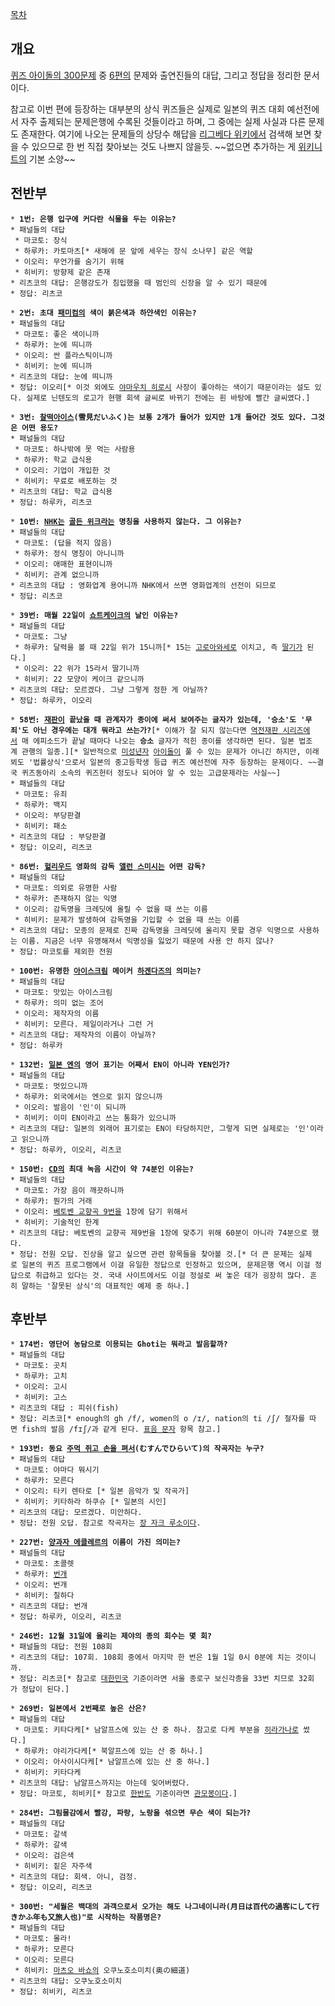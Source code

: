 [[목차]]

== 개요 ==
[[퀴즈 아이돌의 300문제]] 중 [[퀴즈 아이돌의 300문제/1~10편#s-6|6편]]의 문제와 출연진들의 대답, 그리고 정답을 정리한 문서이다.

참고로 이번 편에 등장하는 대부분의 상식 퀴즈들은 실제로 일본의 퀴즈 대회 예선전에서 자주 출제되는 문제은행에 수록된 것들이라고 하며, 그 중에는 실제 사실과 다른 문제도 존재한다. 여기에 나오는 문제들의 상당수 해답을 [[리그베다 위키]]에서 검색해 보면 찾을 수 있으므로 한 번 직접 찾아보는 것도 나쁘지 않을듯. ~~없으면 추가하는 게 [[위키니트]]의 기본 소양~~

== 전반부 ==
 * '''1번: 은행 입구에 커다란 식물을 두는 이유는?'''
 * 패널들의 대답
  * 마코토: 장식
  * 하루카: 카토마츠[* 새해에 문 앞에 세우는 장식 소나무] 같은 역할
  * 이오리: 무언가를 숨기기 위해
  * 히비키: 방향제 같은 존재
 * 리츠코의 대답: 은행강도가 침입했을 때 범인의 신장을 알 수 있기 때문에
 * 정답: 리츠코

 * '''2번: 초대 [[패미컴]]의 색이 붉은색과 하얀색인 이유는?'''
 * 패널들의 대답
  * 마코토: 좋은 색이니까
  * 하루카: 눈에 띄니까
  * 이오리: 싼 플라스틱이니까
  * 히비키: 눈에 띄니까
 * 리츠코의 대답: 눈에 띄니까
 * 정답: 이오리[* 이것 외에도 [[야마우치 히로시]] 사장이 좋아하는 색이기 때문이라는 설도 있다. 실제로 닌텐도의 로고가 현행 회색 글씨로 바뀌기 전에는 흰 바탕에 빨간 글씨였다.]

 * '''3번: [[찰떡아이스]](雪見だいふく)는 보통 2개가 들어가 있지만 1개 들어간 것도 있다. 그것은 어떤 용도?'''
 * 패널들의 대답
  * 마코토: 하나밖에 못 먹는 사람용
  * 하루카: 학교 급식용
  * 이오리: 기업이 개입한 것
  * 히비키: 무료로 배포하는 것
 * 리츠코의 대답: 학교 급식용
 * 정답: 하루카, 리츠코

 * '''10번: [[NHK]]는 [[골든 위크]]라는 명칭을 사용하지 않는다. 그 이유는?'''
 * 패널들의 대답
  * 마코토: (답을 적지 않음)
  * 하루카: 정식 명칭이 아니니까
  * 이오리: 애매한 표현이니까
  * 히비키: 관계 없으니까
 * 리츠코의 대답 : 영화업계 용어니까 NHK에서 쓰면 영화업계의 선전이 되므로
 * 정답: 리츠코

 * '''39번: 매월 22일이 [[쇼트케이크]]의 날인 이유는?'''
 * 패널들의 대답
  * 마코토: 그냥
  * 하루카: 달력을 볼 때 22일 위가 15니까[* 15는 [[고로아와세]]로 이치고, 즉 [[딸기]]가 된다.]
  * 이오리: 22 위가 15라서 딸기니까
  * 히비키: 22 모양이 케이크 같으니까
 * 리츠코의 대답: 모르겠다. 그냥 그렇게 정한 게 아닐까?
 * 정답: 하루카, 이오리

 * '''58번: [[재판]]이 끝났을 때 관계자가 종이에 써서 보여주는 글자가 있는데, '승소'도 '무죄'도 아닌 경우에는 대개 뭐라고 쓰는가?'''[* 이해가 잘 되지 않는다면 [[역전재판 시리즈]]에서 매 에피소드가 끝날 때마다 나오는 '''승소''' 글자가 적힌 종이를 생각하면 된다. 일본 법조계 관행의 일종.][* 일반적으로 [[미성년자]] [[아이돌]]이 풀 수 있는 문제가 아니긴 하지만, 이래뵈도 '법률상식'으로서 일본의 중고등학생 등급 퀴즈 예선전에 자주 등장하는 문제이다. ~~결국 퀴즈동아리 소속의 퀴즈헌터 정도나 되어야 알 수 있는 고급문제라는 사실~~]
 * 패널들의 대답
  * 마코토: 유죄
  * 하루카: 백지
  * 이오리: 부당판결
  * 히비키: 패소
 * 리츠코의 대답 : 부당판결
 * 정답: 이오리, 리츠코

 * '''86번: [[헐리우드]] 영화의 감독 [[앨런 스미시]]는 어떤 감독?'''
 * 패널들의 대답
  * 마코토: 의외로 유명한 사람
  * 하루카: 존재하지 않는 익명
  * 이오리: 감독명을 크레딧에 올릴 수 없을 때 쓰는 이름
  * 히비키: 문제가 발생하여 감독명을 기입할 수 없을 때 쓰는 이름
 * 리츠코의 대답: 모종의 문제로 진짜 감독명을 크레딧에 올리지 못할 경우 익명으로 사용하는 이름. 지금은 너무 유명해져서 익명성을 잃었기 때문에 사용 안 하지 않나?
 * 정답: 마코토를 제외한 전원

 * '''100번: 유명한 [[아이스크림]] 메이커 [[하겐다즈]]의 의미는?'''
 * 패널들의 대답
  * 마코토: 맛있는 아이스크림
  * 하루카: 의미 없는 조어
  * 이오리: 제작자의 이름
  * 히비키: 모른다. 제일이라거나 그런 거
 * 리츠코의 대답: 제작자의 이름이 아닐까?
 * 정답: 하루카

 * '''132번: [[일본 엔]]의 영어 표기는 어째서 EN이 아니라 YEN인가?'''
 * 패널들의 대답
  * 마코토: 멋있으니까
  * 하루카: 외국에서는 엔으로 읽지 않으니까
  * 이오리: 발음이 '인'이 되니까
  * 히비키: 이미 EN이라고 쓰는 통화가 있으니까
 * 리츠코의 대답: 일본의 외래어 표기로는 EN이 타당하지만, 그렇게 되면 실제로는 '인'이라고 읽으니까
 * 정답: 하루카, 이오리, 리츠코

 * '''150번: [[CD]]의 최대 녹음 시간이 약 74분인 이유는?'''
 * 패널들의 대답
  * 마코토: 가장 음이 깨끗하니까
  * 하루카: 뭔가의 거래 
  * 이오리: [[교향곡 제9번(베토벤)|베토벤 교향곡 9번]]을 1장에 담기 위해서
  * 히비키: 기술적인 한계
 * 리츠코의 대답: 베토벤의 교향곡 제9번을 1장에 맞추기 위해 60분이 아니라 74분으로 했다.
 * 정답: 전원 오답. 진상을 알고 싶으면 관련 항목들을 찾아볼 것.[* 더 큰 문제는 실제로 일본의 퀴즈 프로그램에서 이걸 유일한 정답으로 인정하고 있으며, 문제은행 역시 이걸 정답으로 취급하고 있다는 것. 국내 사이트에서도 이걸 정설로 써 놓은 데가 굉장히 많다. 흔히 말하는 '잘못된 상식'의 대표적인 예제 중 하나.]


== 후반부 ==
 * '''174번: 영단어 농담으로 이용되는 Ghoti는 뭐라고 발음할까?'''
 * 패널들의 대답
  * 마코토: 곳치
  * 하루카: 고치
  * 이오리: 고시
  * 히비키: 고스
 * 리츠코의 대답 : 피쉬(fish)
 * 정답: 리츠코[* enough의 gh /f/, women의 o /ɪ/, nation의 ti /ʃ/ 철자를 따면 fish의 발음 /fɪʃ/과 같게 된다. [[표음 문자]] 항목 참고.]

 * '''193번: 동요 [[주먹 쥐고 손을 펴서]](むすんでひらいて)의 작곡자는 누구?'''
 * 패널들의 대답
  * 마코토: 야마다 뭐시기
  * 하루카: 모른다
  * 이오리: 타키 렌타로 [* 일본 음악가 및 작곡가]
  * 히비키: 키타하라 하쿠슈 [* 일본의 시인]
 * 리츠코의 대답: 모르겠다. 미안하다.
 * 정답: 전원 오답. 참고로 작곡자는 [[장 자크 루소]]이다.

 * '''227번: [[에클레르 오 쇼콜라|양과자 에클레르]]의 이름이 가진 의미는?'''
 * 패널들의 대답
  * 마코토: 초콜렛
  * 하루카: [[번개]]
  * 이오리: 번개
  * 히비키: 칠하다
 * 리츠코의 대답: 번개
 * 정답: 하루카, 이오리, 리츠코

 * '''246번: 12월 31일에 울리는 제야의 종의 회수는 몇 회?'''
 * 패널들의 대답: 전원 108회
 * 리츠코의 대답: 107회. 108회 중에서 마지막 한 번은 1월 1일 0시 0분에 치는 것이니까.
 * 정답: 리츠코[* 참고로 [[대한민국]] 기준이라면 서울 종로구 보신각종을 33번 치므로 32회가 정답이 된다.]

 * '''269번: 일본에서 2번째로 높은 산은?'''
 * 패널들의 대답
  * 마코토: 키타다케[* 남알프스에 있는 산 중 하나. 참고로 다케 부분을 [[히라가나]]로 썼다.]
  * 하루카: 야리가다케[* 북알프스에 있는 산 중 하나.]
  * 이오리: 아사이시다케[* 남알프스에 있는 산 중 하나.]
  * 히비키: 키타다케
 * 리츠코의 대답: 남알프스까지는 아는데 잊어버렸다.
 * 정답: 마코토, 히비키[* 참고로 [[한반도]] 기준이라면 [[관모봉]]이다.]

 * '''284번: 그림물감에서 빨강, 파랑, 노랑을 섞으면 무슨 색이 되는가?'''
 * 패널들의 대답
  * 마코토: 갈색
  * 하루카: 갈색
  * 이오리: 검은색
  * 히비키: 짙은 자주색
 * 리츠코의 대답: 회색. 아니, 검정.
 * 정답: 이오리, 리츠코

 * '''300번: "세월은 백대의 과객으로서 오가는 해도 나그네이니라(月日は百代の過客にして行きかふ年も又旅人也)"로 시작하는 작품명은?'''
 * 패널들의 대답
  * 마코토: 몰라!
  * 하루카: 모른다
  * 이오리: 모른다
  * 히비키: [[마츠오 바쇼]]의 오쿠노호소미치(奥の細道)
 * 리츠코의 대답: 오쿠노호소미치
 * 정답: 히비키, 리츠코


